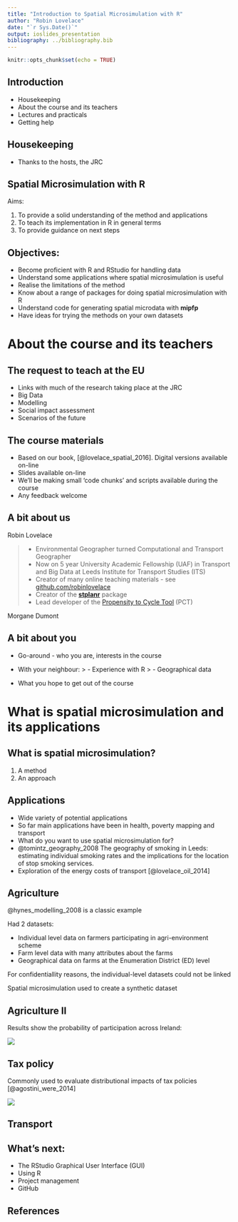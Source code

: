 ```yaml
---
title: "Introduction to Spatial Microsimulation with R"
author: "Robin Lovelace"
date: "`r Sys.Date()`"
output: ioslides_presentation
bibliography: ../bibliography.bib
---
```


```r
knitr::opts_chunk$set(echo = TRUE)
```

## Introduction

- Housekeeping
- About the course and its teachers
- Lectures and practicals
- Getting help

## Housekeeping

- Thanks to the hosts, the JRC

## Spatial Microsimulation with R

Aims:

1. To provide a solid understanding of the method and applications
2. To teach its implementation in R in general terms
3. To provide guidance on next steps

## Objectives:

- Become proficient with R and RStudio for handling data
- Understand some applications where spatial microsimulation is useful
- Realise the limitations of the method
- Know about a range of packages for doing spatial microsimulation with R
- Understand code for generating spatial microdata with **mipfp**
- Have ideas for trying the methods on your own datasets

# About the course and its teachers

## The request to teach at the EU

- Links with much of the research taking place at the JRC
- Big Data
- Modelling
- Social impact assessment
- Scenarios of the future

## The course materials

- Based on our book, [@lovelace_spatial_2016]. Digital versions available on-line
- Slides available on-line
- We'll be making small 'code chunks' and scripts available during the course
- Any feedback welcome

## A bit about us

Robin Lovelace

> - Environmental Geographer turned Computational and Transport Geographer
> - Now on 5 year University Academic Fellowship (UAF) in Transport and Big Data at Leeds Institute for Transport Studies (ITS)
> - Creator of many online teaching materials - see [github.com/robinlovelace](https://github.com/Robinlovelace)
> - Creator of the [**stplanr**](https://github.com/ropensci/stplanr) package
> - Lead developer of the [Propensity to Cycle Tool](http://www.pct.bike/) (PCT)

Morgane Dumont

## A bit about you

- Go-around - who you are, interests in the course
- With your neighbour:
    > - Experience with R
    > - Geographical data

- What you hope to get out of the course

# What is spatial microsimulation and its applications

## What is spatial microsimulation?

1. A method
2. An approach

## Applications

- Wide variety of potential applications
- So far main applications have been in health, poverty mapping and transport
- What do you want to use spatial microsimulation for?
- @tomintz_geography_2008 The geography of smoking in Leeds: estimating individual smoking rates and the implications for the location of stop smoking services. 
- Exploration of the energy costs of transport [@lovelace_oil_2014]

## Agriculture

@hynes_modelling_2008 is a classic example

Had 2 datasets:

- Individual level data on farmers participating in agri-environment scheme
- Farm level data with many attributes about the farms
- Geographical data on farms at the Enumeration District (ED) level

For confidentiallity reasons, the individual-level datasets could not be linked

Spatial microsimulation used to create a synthetic dataset

## Agriculture II

Results show the probability of participation across Ireland:

![](../figures/agri-example-hynes-2008.png)

## Tax policy

Commonly used to evaluate distributional impacts of tax policies [@agostini_were_2014]

![](../figures/austerity.png)

## Transport

## What's next:

  - The RStudio Graphical User Interface (GUI)
  - Using R
  - Project management
  - GitHub
  
## References